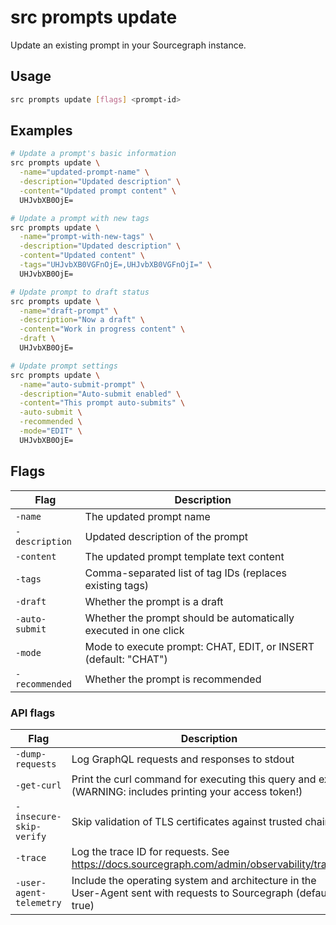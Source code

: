 # src prompts update

Update an existing prompt in your Sourcegraph instance.

## Usage

```bash
src prompts update [flags] <prompt-id>
```

## Examples

```bash
# Update a prompt's basic information
src prompts update \
  -name="updated-prompt-name" \
  -description="Updated description" \
  -content="Updated prompt content" \
  UHJvbXB0OjE=

# Update a prompt with new tags
src prompts update \
  -name="prompt-with-new-tags" \
  -description="Updated description" \
  -content="Updated content" \
  -tags="UHJvbXB0VGFnOjE=,UHJvbXB0VGFnOjI=" \
  UHJvbXB0OjE=

# Update prompt to draft status
src prompts update \
  -name="draft-prompt" \
  -description="Now a draft" \
  -content="Work in progress content" \
  -draft \
  UHJvbXB0OjE=

# Update prompt settings
src prompts update \
  -name="auto-submit-prompt" \
  -description="Auto-submit enabled" \
  -content="This prompt auto-submits" \
  -auto-submit \
  -recommended \
  -mode="EDIT" \
  UHJvbXB0OjE=
```

## Flags

| Flag | Description |
|------|-------------|
| `-name` | The updated prompt name |
| `-description` | Updated description of the prompt |
| `-content` | The updated prompt template text content |
| `-tags` | Comma-separated list of tag IDs (replaces existing tags) |
| `-draft` | Whether the prompt is a draft |
| `-auto-submit` | Whether the prompt should be automatically executed in one click |
| `-mode` | Mode to execute prompt: CHAT, EDIT, or INSERT (default: "CHAT") |
| `-recommended` | Whether the prompt is recommended |

### API flags

| Flag | Description |
|------|-------------|
| `-dump-requests` | Log GraphQL requests and responses to stdout |
| `-get-curl` | Print the curl command for executing this query and exit (WARNING: includes printing your access token!) |
| `-insecure-skip-verify` | Skip validation of TLS certificates against trusted chains |
| `-trace` | Log the trace ID for requests. See https://docs.sourcegraph.com/admin/observability/tracing |
| `-user-agent-telemetry` | Include the operating system and architecture in the User-Agent sent with requests to Sourcegraph (default: true) |
